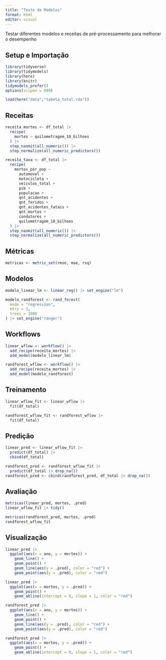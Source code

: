 ```yaml
---
title: "Teste de Modelos"
format: html
editor: visual
---
```


Testar diferentes modelos e receitas de pré-processamento para melhorar o desempenho

## Setup e Importação

```r
library(tidyverse)
library(tidymodels)
library(here)
library(knitr)
tidymodels_prefer()
options(scipen = 999)
```

```r
load(here("data","tabela_total.rda"))
```

## Receitas

```r
receita_mortes <- df_total |> 
  recipe(
    mortes ~ quilometragem_10_bilhoes
  ) |> 
  step_naomit(all_numeric()) |>
  step_normalize(all_numeric_predictors())

receita_taxa <- df_total |> 
  recipe(
    mortos_por_pop ~ 
      automovel +
      motocicleta +
      veiculos_total +
      pib +
      populacao +
      qnt_acidentes +
      qnt_feridos +
      qnt_acidentes_fatais +
      qnt_mortos +
      condutores +
      quilometragem_10_bilhoes
  ) |> 
  step_naomit(all_numeric()) |>
  step_normalize(all_numeric_predictors())
```

## Métricas

```r
metricas <- metric_set(rmse, mae, rsq)
```

## Modelos

```r
modelo_linear_lm <- linear_reg() |> set_engine("lm")

modelo_randforest <- rand_forest(
  mode = "regression",
  mtry = 3,
  trees = 1000
) |> set_engine("ranger")
```

## Workflows

```r
linear_wflow <- workflow() |> 
  add_recipe(receita_mortes) |> 
  add_model(modelo_linear_lm)

randforest_wflow <- workflow() |> 
  add_recipe(receita_mortes) |> 
  add_model(modelo_randforest)
```

## Treinamento

```r
linear_wflow_fit <- linear_wflow |> 
  fit(df_total)

randforest_wflow_fit <- randforest_wflow |> 
  fit(df_total)
```

## Predição

```r
linear_pred <- linear_wflow_fit |> 
  predict(df_total) |> 
  cbind(df_total)

randforest_pred <- randforest_wflow_fit |> 
  predict(df_total |> drop_na())
randforest_pred <- cbind(randforest_pred, df_total |> drop_na())
```

## Avaliação

```r
metricas(linear_pred, mortes, .pred)
linear_wflow_fit |> tidy()
```

```r
metricas(randforest_pred, mortes, .pred)
randforest_wflow_fit
```

## Visualização

```r
linear_pred |> 
  ggplot(aes(x = ano, y = mortes)) +
    geom_line() +
    geom_point() +
    geom_line(aes(y = .pred), color = "red") +
    geom_point(aes(y = .pred), color = "red")

linear_pred |> 
  ggplot(aes(x = mortes, y = .pred)) +
    geom_point() +
    geom_abline(intercept = 0, slope = 1, color = "red")
```

```r
randforest_pred |> 
  ggplot(aes(x = ano, y = mortes)) +
    geom_line() +
    geom_point() +
    geom_line(aes(y = .pred), color = "red") +
    geom_point(aes(y = .pred), color = "red")

randforest_pred |> 
  ggplot(aes(x = mortes, y = .pred)) +
    geom_point() +
    geom_abline(intercept = 0, slope = 1, color = "red")
```

